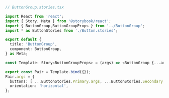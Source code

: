 ```ts
// ButtonGroup.stories.tsx

import React from 'react';
import { Story, Meta } from '@storybook/react';
import { ButtonGroup,ButtonGroupProps } from '../ButtonGroup';
import * as ButtonStories from './Button.stories';

export default {
  title: 'ButtonGroup',
  component: ButtonGroup,
} as Meta;

const Template: Story<ButtonGroupProps> = (args) => <ButtonGroup {...args} />;

export const Pair = Template.bind({});
Pair.args = {
  buttons: [ ...ButtonStories.Primary.args, ...ButtonStories.Secondary.args ],
  orientation: 'horizontal',
};
```